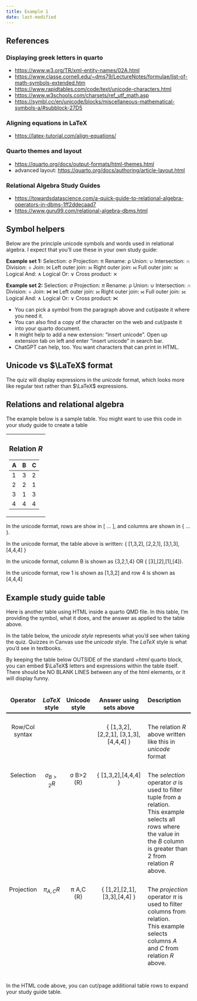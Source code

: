 ```yaml
---
title: Example 1
date: last-modified
---
```


## References

### Displaying greek letters in quarto
* <https://www.w3.org/TR/xml-entity-names/02A.html>
* <https://www.classe.cornell.edu/~dms79/LectureNotes/formulae/list-of-math-symbols-extended.htm>
* <https://www.rapidtables.com/code/text/unicode-characters.html>
* <https://www.w3schools.com/charsets/ref_utf_math.asp>
* <https://symbl.cc/en/unicode/blocks/miscellaneous-mathematical-symbols-a/#subblock-27D5>

### Aligning equations in LaTeX
* <https://latex-tutorial.com/align-equations/>

### Quarto themes and layout
* <https://quarto.org/docs/output-formats/html-themes.html>
* advanced layout: <https://quarto.org/docs/authoring/article-layout.html>

### Relational Algebra Study Guides
* <https://towardsdatascience.com/a-quick-guide-to-relational-algebra-operators-in-dbms-1ff2ddecaad7>
* <https://www.guru99.com/relational-algebra-dbms.html>

## Symbol helpers

Below are the principle unicode symbols and words used in relational algebra.  I expect that you'll use these in your own study guide:

**Example set 1:** Selection: σ Projection: π Rename: ρ  Union: ∪  Intersection: ∩  Division: ÷  Join: ⨝  Left outer join: ⟕  Right outer join: ⟖  Full outer join: ⟗  Logical And: ∧  Logical Or: ∨  Cross product: ⨯

**Example set 2:** Selection: $\sigma$ Projection: $\pi$ Rename: &rho;  Union: $\cup$  Intersection: $\cap$  Division: $\div$ Join: $\Join$  $\bowtie$ Left outer join: ⟕  Right outer join: ⟖  Full outer join: ⟗  Logical And: $\land$  Logical Or: $\lor$  Cross product: $\ltimes$

* You can pick a symbol from the paragraph above and cut/paste it where you need it.
* You can also find a copy of the character on the web and cut/paste it into your quarto document.
* It might help to add a new extension:  "insert unicode". Open up extension tab on left and enter "insert unicode" in search bar.
* ChatGPT can help, too.  You want characters that can print in HTML.

## Unicode vs $\LaTeX$ format

The quiz will display expressions in the *unicode* format, which looks more like regular text rather than $\LaTeX$ expressions.

## Relations and relational algebra

The example below is a sample table.  You might want to use this code in your study guide to create a table

<table align="center">
<tr><td padding="0px">
### Relation $R$

| A | B | C |
|---|---|---|
| 1 | 3 | 2 |
| 2 | 2 | 1 |
| 3 | 1 | 3 |
| 4 | 4 | 4 |
</td></tr></table>

In the unicode format, rows are show in [ ... ], and columns are shown in { ... }.

In the unicode format, the table above is written: { [1,3,2], [2,2,1], [3,1,3], [4,4,4] }

In the unicode format, column B is shown as {3,2,1,4}  OR { [3],[2],[1],[4]}.

In the unicode format, row 1 is shown as [1,3,2] and row 4 is shown as [4,4,4]

## Example study guide table

Here is another table using HTML inside a quarto QMD file.  In this table, I'm providing the symbol, what it does, and the answer as applied to the table above.

In the table below, the *unicode style* represents what you'd see when taking the quiz.  Quizzes in Canvas use the *unicode* style.  The $LaTeX$ style is what you'd see in 
textbooks.

<style>
    .col-12 {
        vertical-align: top;
        text-align: center;
        width: 12%;
    }
    .col-28 {
        vertical-align: top;
        text-align: center;
        width: 28%;
    }
    .col-desc {
        vertical-align: top;
        text-align: left;
    }
    .table-with-spacing {
        border-collapse: separate; /* Ensures border-spacing works */
        border-spacing: 0 25px; /* 0px horizontal and 15px vertical spacing between rows */
        width: 100%; /* Optional: makes the table width full */
        table-layout: fixed;
        margin: 0 auto; /* Centers the table horizontally */
    }
    .with-border-bottom {
        border-bottom: 2px solid black; /* Adds a horizontal line to the bottom */
    }
</style>

By keeping the table below OUTSIDE of the standard *=html* quarto block, you can embed $\LaTeX$ letters and expressions
within the table itself.  There should be NO BLANK LINES between any of the html elements, or it will display funny.


<table class="table-with-spacing">
    <tr>
        <td class="col-12 with-border-bottom">
            <strong>Operator</strong>
        </td>
        <td class="col-12 with-border-bottom">
            <strong>$LaTeX$ style</strong>
        </td>
        <td class="col-12 with-border-bottom">
            <strong>Unicode style</strong>
        </td>
        <td class="col-28 with-border-bottom">
            <strong>Answer using sets above</strong>
        </td>
        <td class="col-desc with-border-bottom">
            <strong>Description</strong>
        </td>
    </tr>
    <tr>
        <td class="col-12">Row/Col syntax</td>
        <td class="col-12"></td>
        <td class="col-12"></td>
        <td class="col-28">{ [1,3,2], [2,2,1], [3,1,3], [4,4,4] }</td>
        <td class="col-desc">The relation $R$ above written like this in *unicode* format</td>
    </tr>
    <tr>
        <td class="col-12">Selection</td>
        <td class="col-12">$\sigma_{B>2}R$</td>
        <td class="col-12">&sigma; B>2 (R)</td>
        <td class="col-28">{ [1,3,2],[4,4,4] }</td>
        <td class="col-desc">The <em>selection</em> operator $\sigma$ is used to filter tuple from a relation.<br/>This example selects all rows where the value in the *B* column is greater than 2 from relation $R$ above.</td>
    </tr>
    <tr>
        <td class="col-12">Projection</td>
        <td class="col-12">$\pi_{A,C}R$</td>
        <td class="col-12">&pi; A,C (R)</td>
        <td class="col-28">{ [1,2],[2,1],[3,3],[4,4] }</td>
        <td class="col-desc">The <em>projection</em> operator $\pi$ is used to filter columns from relation.<br/>
        This example selects columns *A* and *C* from relation $R$ above.
        </td>
    </tr>
</table>

In the HTML code above, you can cut/page additional table rows to expand your study
guide table.

